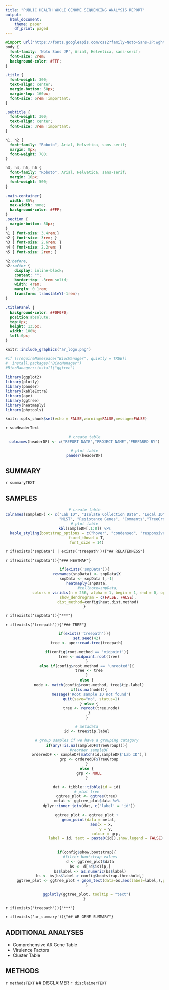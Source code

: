 ```yaml
---
title: "PUBLIC HEALTH WHOLE GENOME SEQUENCING ANALYSIS REPORT"
output:
  html_document:
    theme: paper
    df_print: paged
---
```


```css
@import url('https://fonts.googleapis.com/css2?family=Noto+Sans+JP:wght@100;400;500;700&family=Roboto:wght@100;300;400;500;700&display=swap');
body {
  font-family: 'Noto Sans JP', Arial, Helvetica, sans-serif;
  font-size: 2rem;
  background-color: #FFF;
}

.title {
  font-weight: 300;
  text-align: center;
  margin-bottom: 50px;
  margin-top: 160px;
  font-size: 6rem !important;
}

.subtitle {
  font-weight: 300;
  text-align: center;
  font-size: 3rem !important;
}

h1, h2 {
  font-family: "Roboto", Arial, Helvetica, sans-serif;
  margin: 0px;
  font-weight: 700;
}

h3, h4, h5, h6 {
  font-family: "Roboto", Arial, Helvetica, sans-serif;
  margin: 10px;
  font-weight: 500;
}

.main-container{
  width: 85%;
  max-width: none;
  background-color: #FFF;
}
.section {
  margin-bottom: 50px;
}
h1 { font-size: 3.4rem;}
h2 { font-size: 3rem; }
h3 { font-size: 2.6rem; }
h4 { font-size: 2.2rem; }
h5 { font-size: 2rem; }

h2:before,
h2::after {
    display: inline-block;
    content: "";
    border-top: .3rem solid;
    width: 4rem;
    margin: 0 1rem;
    transform: translateY(-1rem);
}

.titlePanel {
  background-color: #F0F0F0;
  position:absolute;
  top:0px;
  height: 135px;
  width: 100%;
  left:0px;
}
```

<div class ="titlePanel">
```r
knitr::include_graphics("ar_logo.png")
```
</div>

```r

#if (!requireNamespace("BiocManager", quietly = TRUE))
#  install.packages("BiocManager")
#BiocManager::install("ggtree")

library(ggplot2)
library(plotly)
library(pander)
library(kableExtra)
library(ape)
library(ggtree)
library(heatmaply)
library(phytools)

knitr::opts_chunk$set(echo = FALSE,warning=FALSE,message=FALSE)

```

<div class="subtitle">
`r subHeaderText`
</div>

<center>
```r

# create table
colnames(headerDF) <- c("REPORT DATE","PROJECT NAME","PREPARED BY")

# plot table
pander(headerDF)
```
</center>

## SUMMARY

`r summaryTEXT`

## SAMPLES
<center>
```r

# create table
colnames(sampleDF) <- c("Lab ID", "Isolate Collection Date", "Local ID", "Species ID", "Specimen Source",
                        "MLST", "Resistance Genes", "Comments","TreeGroup")
# plot table
kbl(sampleDF[,1:8]) %>%
  kable_styling(bootstrap_options = c("hover", "condensed", "responsive"),
  fixed_thead = T,
  font_size = 14)
```
</center>
`r if(exists('snpData') | exists('treepath')){"## RELATEDNESS"}`

`r if(exists('snpData')){"### HEATMAP"}`
<center>
```r
if(exists('snpData')){
  rownames(snpData) <- snpData$X
  snpData <- snpData [,-1]
  heatmaply(snpData,
            #cellnote=snpData,
            colors = viridis(n = 256, alpha = 1, begin = 1, end = 0, option = "viridis"),
            show_dendrogram = c(FALSE, FALSE),
            dist_method=config$heat.dist.method)
}
```
</center>
`r if(exists('snpData')){"***"}`

`r if(exists('treepath')){"### TREE"}`
<center>
```r
if(exists('treepath')){
  set.seed(42)
  tree <- ape::read.tree(treepath)

  if(config$root.method == 'midpoint'){
    tree <- midpoint.root(tree)
  }
  else if(config$root.method == 'unrooted'){
    tree <- tree
  }
  else {
    node <- match(config$root.method, tree$tip.label)
    if(is.na(node)){
      message('Root sample ID not found')
      quit(save="no", status=1)
    } else {
      tree <- reroot(tree,node)
    }
  }

  # metadata
  id <- tree$tip.label

  # group samples if we have a grouping catagory
  if(any(!is.na(sampleDF$TreeGroup))){
    #reorder sampleDF
    orderedDF <- sampleDF[match(id,sampleDF$'Lab ID'),]
    grp <- orderedDF$TreeGroup
  }
  else {
    grp <- NULL
  }

  dat <- tibble::tibble(id = id)
  # plot tree
  ggtree_plot <- ggtree(tree)
  metat <- ggtree_plot$data %>%
    dplyr::inner_join(dat, c('label' = 'id'))

  ggtree_plot <- ggtree_plot +
    geom_point(data = metat,
               aes(x = x,
                   y = y,
                   colour = grp,
                   label = id, text = paste0(id)),show.legend = FALSE)
    
  
  if(config$show.bootstrap){
     #filter bootstrap values
     d <- ggtree_plot$data
     bs <- d[!d$isTip,]
     bs$label <- as.numeric(bs$label)
     bs <- bs[bs$label > config$bootstrap.threshold,]
     ggtree_plot <- ggtree_plot + geom_text(data=bs,aes(label=label,),position = position_dodge2(width = 0.001))
  }

  ggplotly(ggtree_plot, tooltip = "text")
}
```
</center>
`r if(exists('treepath')){"***"}`

`r if(exists('ar_summary')){"## AR GENE SUMMARY"}`

## ADDITIONAL ANALYSES

* Comprehensive AR Gene Table
* Virulence Factors
* Cluster Table

## METHODS
`r methodsTEXT`
## DISCLAIMER
`r disclaimerTEXT`
